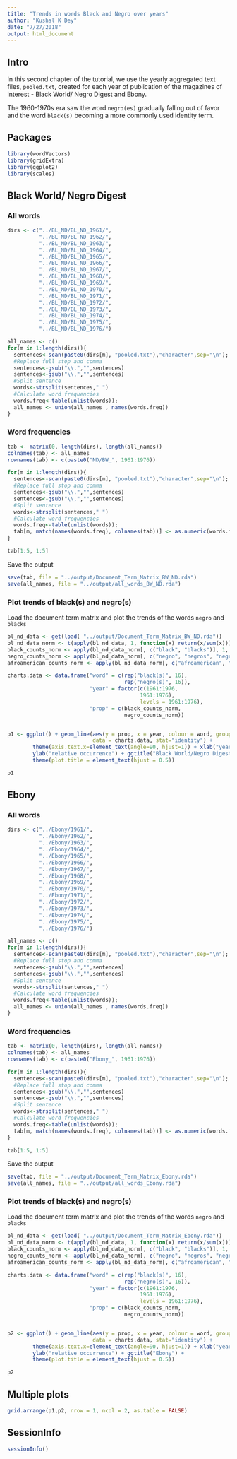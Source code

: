 ```yaml
---
title: "Trends in words Black and Negro over years"
author: "Kushal K Dey"
date: "7/27/2018"
output: html_document
---
```


## Intro

In this second chapter of the tutorial, we use the yearly aggregated
text files, `pooled.txt`,  created for each year of publication of the magazines
of interest - Black World/ Negro Digest and Ebony.

The 1960-1970s era saw the word `negro(es)` gradually falling out of favor and the
word `black(s)` becoming a more commonly used identity term.

## Packages

```r
library(wordVectors)
library(gridExtra)
library(ggplot2)
library(scales)
```

## Black World/ Negro Digest

### All words

```r

dirs <- c("../BL_ND/BL_ND_1961/",
          "../BL_ND/BL_ND_1962/",
          "../BL_ND/BL_ND_1963/",
          "../BL_ND/BL_ND_1964/",
          "../BL_ND/BL_ND_1965/",
          "../BL_ND/BL_ND_1966/",
          "../BL_ND/BL_ND_1967/",
          "../BL_ND/BL_ND_1968/",
          "../BL_ND/BL_ND_1969/",
          "../BL_ND/BL_ND_1970/",
          "../BL_ND/BL_ND_1971/",
          "../BL_ND/BL_ND_1972/",
          "../BL_ND/BL_ND_1973/",
          "../BL_ND/BL_ND_1974/",
          "../BL_ND/BL_ND_1975/",
          "../BL_ND/BL_ND_1976/")

all_names <- c()
for(m in 1:length(dirs)){
  sentences<-scan(paste0(dirs[m], "pooled.txt"),"character",sep="\n");
  #Replace full stop and comma
  sentences<-gsub("\\.","",sentences)
  sentences<-gsub("\\,","",sentences)
  #Split sentence
  words<-strsplit(sentences," ")
  #Calculate word frequencies
  words.freq<-table(unlist(words));
  all_names <- union(all_names , names(words.freq))
}
```

### Word frequencies

```r
tab <- matrix(0, length(dirs), length(all_names))
colnames(tab) <- all_names
rownames(tab) <- c(paste0("ND/BW_", 1961:1976))

for(m in 1:length(dirs)){
  sentences<-scan(paste0(dirs[m], "pooled.txt"),"character",sep="\n");
  #Replace full stop and comma
  sentences<-gsub("\\.","",sentences)
  sentences<-gsub("\\,","",sentences)
  #Split sentence
  words<-strsplit(sentences," ")
  #Calculate word frequencies
  words.freq<-table(unlist(words));
  tab[m, match(names(words.freq), colnames(tab))] <- as.numeric(words.freq)
}

tab[1:5, 1:5]
```

Save the output

```r
save(tab, file = "../output/Document_Term_Matrix_BW_ND.rda")
save(all_names, file = "../output/all_words_BW_ND.rda")
```

### Plot trends of black(s) and negro(s)

Load the document term matrix and plot the trends of the words `negro` and `blacks`

```r
bl_nd_data <- get(load( "../output/Document_Term_Matrix_BW_ND.rda"))
bl_nd_data_norm <- t(apply(bl_nd_data, 1, function(x) return(x/sum(x))))
black_counts_norm <- apply(bl_nd_data_norm[, c("black", "blacks")], 1, mean)
negro_counts_norm <- apply(bl_nd_data_norm[, c("negro", "negros", "negroes")], 1, mean)
afroamerican_counts_norm <- apply(bl_nd_data_norm[, c("afroamerican", "africanamerican")], 1, mean)
```

```r
charts.data <- data.frame("word" = c(rep("black(s)", 16), 
                                     rep("negro(s)", 16)),
                          "year" = factor(c(1961:1976, 
                                          1961:1976),
                                          levels = 1961:1976),
                          "prop" = c(black_counts_norm, 
                                     negro_counts_norm))


p1 <- ggplot() + geom_line(aes(y = prop, x = year, colour = word, group=word),
                           data = charts.data, stat="identity") +
        theme(axis.text.x=element_text(angle=90, hjust=1)) + xlab("year of publication") + 
        ylab("relative occurrence") + ggtitle("Black World/Negro Digest") +
        theme(plot.title = element_text(hjust = 0.5))

p1

```



## Ebony

### All words

```r

dirs <- c("../Ebony/1961/", 
          "../Ebony/1962/",
          "../Ebony/1963/",
          "../Ebony/1964/",
          "../Ebony/1965/", 
          "../Ebony/1966/",
          "../Ebony/1967/", 
          "../Ebony/1968/",
          "../Ebony/1969/",
          "../Ebony/1970/", 
          "../Ebony/1971/", 
          "../Ebony/1972/",
          "../Ebony/1973/",
          "../Ebony/1974/", 
          "../Ebony/1975/",
          "../Ebony/1976/")

all_names <- c()
for(m in 1:length(dirs)){
  sentences<-scan(paste0(dirs[m], "pooled.txt"),"character",sep="\n");
  #Replace full stop and comma
  sentences<-gsub("\\.","",sentences)
  sentences<-gsub("\\,","",sentences)
  #Split sentence
  words<-strsplit(sentences," ")
  #Calculate word frequencies
  words.freq<-table(unlist(words));
  all_names <- union(all_names , names(words.freq))
}
```

### Word frequencies

```r
tab <- matrix(0, length(dirs), length(all_names))
colnames(tab) <- all_names
rownames(tab) <- c(paste0("Ebony_", 1961:1976))

for(m in 1:length(dirs)){
  sentences<-scan(paste0(dirs[m], "pooled.txt"),"character",sep="\n");
  #Replace full stop and comma
  sentences<-gsub("\\.","",sentences)
  sentences<-gsub("\\,","",sentences)
  #Split sentence
  words<-strsplit(sentences," ")
  #Calculate word frequencies
  words.freq<-table(unlist(words));
  tab[m, match(names(words.freq), colnames(tab))] <- as.numeric(words.freq)
}

tab[1:5, 1:5]
```

Save the output

```r
save(tab, file = "../output/Document_Term_Matrix_Ebony.rda")
save(all_names, file = "../output/all_words_Ebony.rda")
```

### Plot trends of black(s) and negro(s)

Load the document term matrix and plot the trends of the words `negro` and `blacks`

```r
bl_nd_data <- get(load( "../output/Document_Term_Matrix_Ebony.rda"))
bl_nd_data_norm <- t(apply(bl_nd_data, 1, function(x) return(x/sum(x))))
black_counts_norm <- apply(bl_nd_data_norm[, c("black", "blacks")], 1, mean)
negro_counts_norm <- apply(bl_nd_data_norm[, c("negro", "negros", "negroes")], 1, mean)
afroamerican_counts_norm <- apply(bl_nd_data_norm[, c("afroamerican", "africanamerican")], 1, mean)
```

```r
charts.data <- data.frame("word" = c(rep("black(s)", 16), 
                                     rep("negro(s)", 16)),
                          "year" = factor(c(1961:1976, 
                                          1961:1976),
                                          levels = 1961:1976),
                          "prop" = c(black_counts_norm, 
                                     negro_counts_norm))


p2 <- ggplot() + geom_line(aes(y = prop, x = year, colour = word, group=word),
                           data = charts.data, stat="identity") +
        theme(axis.text.x=element_text(angle=90, hjust=1)) + xlab("year of publication") + 
        ylab("relative occurrence") + ggtitle("Ebony") +
        theme(plot.title = element_text(hjust = 0.5))

p2

```

## Multiple plots

```r
grid.arrange(p1,p2, nrow = 1, ncol = 2, as.table = FALSE) 
```

## SessionInfo

```r
sessionInfo()
```

